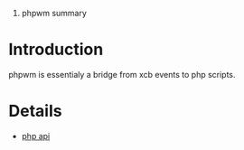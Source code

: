 #phpwm summary

= Introduction =

phpwm is essentialy a bridge from xcb events to php scripts.


= Details =

*[[php api]]